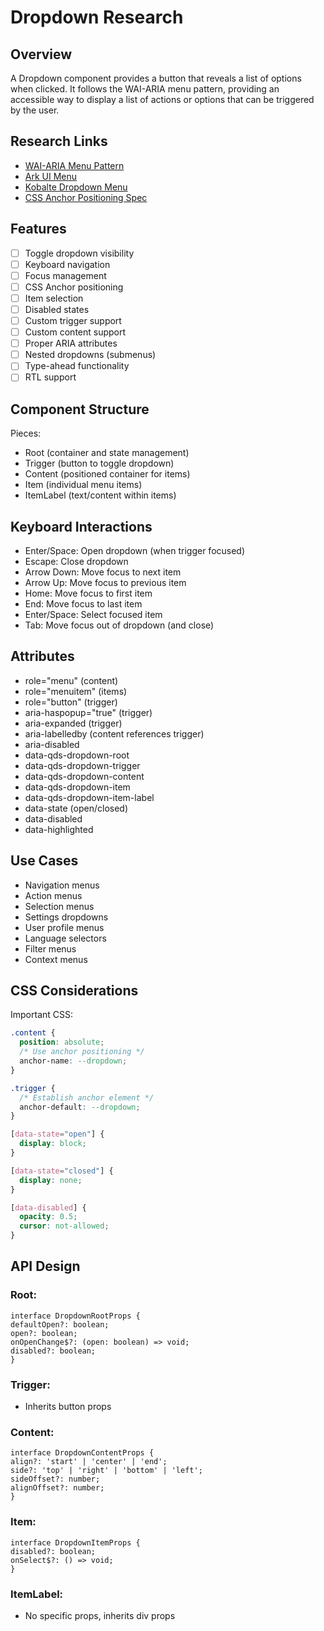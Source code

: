 # Dropdown Research

## Overview
A Dropdown component provides a button that reveals a list of options when clicked. It follows the WAI-ARIA menu pattern,
providing an accessible way to display a list of actions or options that can be triggered by the user.

## Research Links
- [WAI-ARIA Menu Pattern](https://www.w3.org/WAI/ARIA/apg/patterns/menubar/)
- [Ark UI Menu](https://ark-ui.com/docs/components/menu)
- [Kobalte Dropdown Menu](https://kobalte.dev/docs/core/components/dropdown-menu)
- [CSS Anchor Positioning Spec](https://developer.mozilla.org/en-US/docs/Web/CSS/anchor)

## Features
- [ ] Toggle dropdown visibility
- [ ] Keyboard navigation
- [ ] Focus management
- [ ] CSS Anchor positioning
- [ ] Item selection
- [ ] Disabled states
- [ ] Custom trigger support
- [ ] Custom content support
- [ ] Proper ARIA attributes
- [ ] Nested dropdowns (submenus)
- [ ] Type-ahead functionality
- [ ] RTL support

## Component Structure

Pieces:
- Root (container and state management)
- Trigger (button to toggle dropdown)
- Content (positioned container for items)
- Item (individual menu items)
- ItemLabel (text/content within items)

## Keyboard Interactions
- Enter/Space: Open dropdown (when trigger focused)
- Escape: Close dropdown
- Arrow Down: Move focus to next item
- Arrow Up: Move focus to previous item
- Home: Move focus to first item
- End: Move focus to last item
- Enter/Space: Select focused item
- Tab: Move focus out of dropdown (and close)

## Attributes
- role="menu" (content)
- role="menuitem" (items)
- role="button" (trigger)
- aria-haspopup="true" (trigger)
- aria-expanded (trigger)
- aria-labelledby (content references trigger)
- aria-disabled
- data-qds-dropdown-root
- data-qds-dropdown-trigger
- data-qds-dropdown-content
- data-qds-dropdown-item
- data-qds-dropdown-item-label
- data-state (open/closed)
- data-disabled
- data-highlighted

## Use Cases
- Navigation menus
- Action menus
- Selection menus
- Settings dropdowns
- User profile menus
- Language selectors
- Filter menus
- Context menus

## CSS Considerations

Important CSS:
```css
.content {
  position: absolute;
  /* Use anchor positioning */
  anchor-name: --dropdown;
}

.trigger {
  /* Establish anchor element */
  anchor-default: --dropdown;
}

[data-state="open"] {
  display: block;
}

[data-state="closed"] {
  display: none;
}

[data-disabled] {
  opacity: 0.5;
  cursor: not-allowed;
}
```

## API Design

### Root:
```tsx
interface DropdownRootProps {
defaultOpen?: boolean;
open?: boolean;
onOpenChange$?: (open: boolean) => void;
disabled?: boolean;
}
```

### Trigger:
- Inherits button props

### Content:
```tsx
interface DropdownContentProps {
align?: 'start' | 'center' | 'end';
side?: 'top' | 'right' | 'bottom' | 'left';
sideOffset?: number;
alignOffset?: number;
}
```

### Item:
```tsx
interface DropdownItemProps {
disabled?: boolean;
onSelect$?: () => void;
}
```

### ItemLabel:
- No specific props, inherits div props
